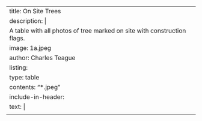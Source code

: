 ---
title: On Site Trees
description: |
  A table with all photos of tree marked on site with construction flags.
image: 1a.jpeg
author: Charles Teague
listing: 
  type: table
  contents: "*.jpeg"
include-in-header: 
  text: |
    <meta name="robots" content="noindex, nofollow" />  
---